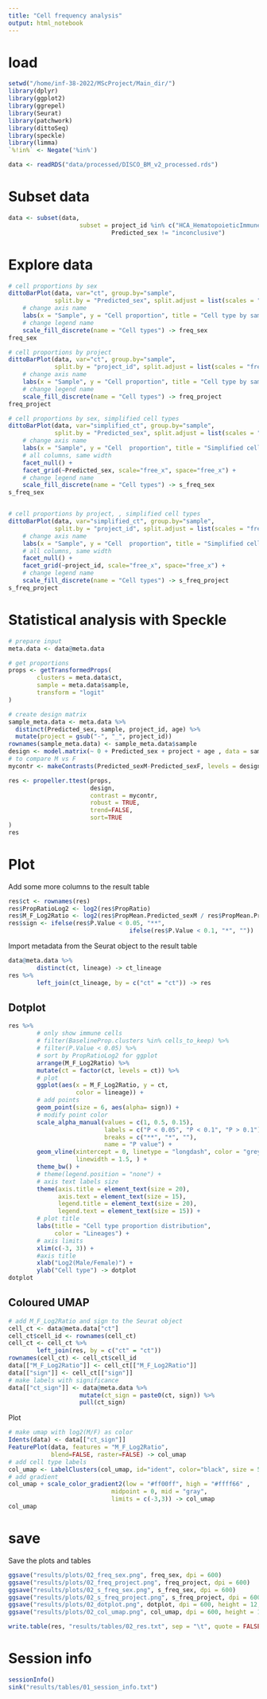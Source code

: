 ---
title: "Cell frequency analysis"
output: html_notebook
---


# load
```{r load libraries}
setwd("/home/inf-38-2022/MScProject/Main_dir/")
library(dplyr)
library(ggplot2)
library(ggrepel)
library(Seurat)
library(patchwork)
library(dittoSeq)
library(speckle)
library(limma)
`%!in%` <- Negate('%in%')
```



```{r load data}
data <- readRDS("data/processed/DISCO_BM_v2_processed.rds")
```


# Subset data
```{r}
data <- subset(data,
                    subset = project_id %in% c("HCA_HematopoieticImmuneCellAtlas", "GSE120221", "GSE185381") &
                             Predicted_sex != "inconclusive")
```

# Explore data

```{r}
# cell proportions by sex
dittoBarPlot(data, var="ct", group.by="sample",
             split.by = "Predicted_sex", split.adjust = list(scales = "free")) +
    # change axis name
    labs(x = "Sample", y = "Cell proportion", title = "Cell type by sample and sex") +
    # change legend name
    scale_fill_discrete(name = "Cell types") -> freq_sex
freq_sex

# cell proportions by project
dittoBarPlot(data, var="ct", group.by="sample",
             split.by = "project_id", split.adjust = list(scales = "free")) +
    # change axis name
    labs(x = "Sample", y = "Cell proportion", title = "Cell type by sample and project") +
    # change legend name
    scale_fill_discrete(name = "Cell types") -> freq_project
freq_project

# cell proportions by sex, simplified cell types
dittoBarPlot(data, var="simplified_ct", group.by="sample",
             split.by = "Predicted_sex", split.adjust = list(scales = "free")) +
    # change axis name
    labs(x = "Sample", y = "Cell  proportion", title = "Simplified cell type by sample and sex") +
    # all columns, same width
    facet_null() +
    facet_grid(~Predicted_sex, scale="free_x", space="free_x") +
    # change legend name
    scale_fill_discrete(name = "Cell types") -> s_freq_sex
s_freq_sex


# cell proportions by project, , simplified cell types
dittoBarPlot(data, var="simplified_ct", group.by="sample",
             split.by = "project_id", split.adjust = list(scales = "free")) +
    # change axis name
    labs(x = "Sample", y = "Cell  proportion", title = "Simplified cell type by sample and project") +
    # all columns, same width
    facet_null() +
    facet_grid(~project_id, scale="free_x", space="free_x") +
    # change legend name
    scale_fill_discrete(name = "Cell types") -> s_freq_project
s_freq_project

```

# Statistical analysis with Speckle

```{r}
# prepare input
meta.data <- data@meta.data

# get proportions
props <- getTransformedProps(
        clusters = meta.data$ct,
        sample = meta.data$sample,
        transform = "logit"
)

# create design matrix
sample_meta.data <- meta.data %>%
  distinct(Predicted_sex, sample, project_id, age) %>%
  mutate(project = gsub("-", "_", project_id))
rownames(sample_meta.data) <- sample_meta.data$sample
design <- model.matrix(~ 0 + Predicted_sex + project + age , data = sample_meta.data)
# to compare M vs F
mycontr <- makeContrasts(Predicted_sexM-Predicted_sexF, levels = design)
```

```{r}
res <- propeller.ttest(props,
                       design,
                       contrast = mycontr,
                       robust = TRUE,
                       trend=FALSE,
                       sort=TRUE
)
res
```





# Plot

Add some more columns to the result table
```{r}
res$ct <- rownames(res)
res$PropRatioLog2 <- log2(res$PropRatio)
res$M_F_Log2Ratio <- log2(res$PropMean.Predicted_sexM / res$PropMean.Predicted_sexF)
res$sign <- ifelse(res$P.Value < 0.05, "**",
                                  ifelse(res$P.Value < 0.1, "*", ""))

```

Import metadata from the Seurat object to the result table
```{r}
data@meta.data %>%
        distinct(ct, lineage) -> ct_lineage
res %>%
        left_join(ct_lineage, by = c("ct" = "ct")) -> res

```
## Dotplot


```{r}
res %>%
        # only show immune cells
        # filter(BaselineProp.clusters %in% cells_to_keep) %>%
        # filter(P.Value < 0.05) %>%
        # sort by PropRatioLog2 for ggplot
        arrange(M_F_Log2Ratio) %>%
        mutate(ct = factor(ct, levels = ct)) %>%
        # plot
        ggplot(aes(x = M_F_Log2Ratio, y = ct,
                   color = lineage)) +
        # add points
        geom_point(size = 6, aes(alpha= sign)) +
        # modify point color
        scale_alpha_manual(values = c(1, 0.5, 0.15),
                           labels = c("P < 0.05", "P < 0.1", "P > 0.1"),
                           breaks = c("**", "*", ""),
                           name = "P value") +
        geom_vline(xintercept = 0, linetype = "longdash", color = "grey",
                   linewidth = 1.5, ) +
        theme_bw() +
        # theme(legend.position = "none") +
        # axis text labels size
        theme(axis.title = element_text(size = 20),
              axis.text = element_text(size = 15),
              legend.title = element_text(size = 20),
              legend.text = element_text(size = 15)) +
        # plot title
        labs(title = "Cell type proportion distribution",
             color = "Lineages") +
        # axis limits
        xlim(c(-3, 3)) +
        #axis title
        xlab("Log2(Male/Female)") +
        ylab("Cell type") -> dotplot
dotplot
```


## Coloured UMAP

```{r}
# add M_F_Log2Ratio and sign to the Seurat object
cell_ct <- data@meta.data["ct"]
cell_ct$cell_id <- rownames(cell_ct)
cell_ct <- cell_ct %>%
        left_join(res, by = c("ct" = "ct"))
rownames(cell_ct) <- cell_ct$cell_id
data[["M_F_Log2Ratio"]] <- cell_ct[["M_F_Log2Ratio"]]
data[["sign"]] <- cell_ct[["sign"]]
# make labels with significance
data[["ct_sign"]] <- data@meta.data %>%
                    mutate(ct_sign = paste0(ct, sign)) %>%
                    pull(ct_sign)
```

Plot
```{r}
# make umap with log2(M/F) as color
Idents(data) <- data[["ct_sign"]]
FeaturePlot(data, features = "M_F_Log2Ratio",
            blend=FALSE, raster=FALSE) -> col_umap
# add cell type labels
col_umap <- LabelClusters(col_umap, id="ident", color="black", size = 5, repel=T, max.overlaps=Inf)
# add gradient
col_umap + scale_color_gradient2(low = "#ff00ff", high = "#ffff66" ,
                             midpoint = 0, mid = "gray",
                             limits = c(-3,3)) -> col_umap
col_umap
```



# save

Save the plots and tables
```{r}
ggsave("results/plots/02_freq_sex.png", freq_sex, dpi = 600)
ggsave("results/plots/02_freq_project.png", freq_project, dpi = 600)
ggsave("results/plots/02_s_freq_sex.png", s_freq_sex, dpi = 600)
ggsave("results/plots/02_s_freq_project.png", s_freq_project, dpi = 600)
ggsave("results/plots/02_dotplot.png", dotplot, dpi = 600, height = 12, width = 10)
ggsave("results/plots/02_col_umap.png", col_umap, dpi = 600, height = 10, width = 10)

write.table(res, "results/tables/02_res.txt", sep = "\t", quote = FALSE, row.names = FALSE)
```

# Session info

```{r}
sessionInfo()
sink("results/tables/01_session_info.txt")

```